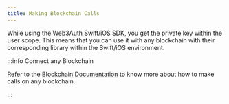 ```yaml
---
title: Making Blockchain Calls
---
```


While using the Web3Auth Swift/iOS SDK, you get the private key within the user scope. This means
that you can use it with any blockchain with their corresponding library within the Swift/iOS
environment.

:::info Connect any Blockchain

Refer to the [Blockchain Documentation](/connect-blockchain/) to know more about how to make calls
on any blockchain.

:::
